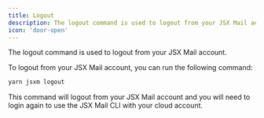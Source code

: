 ```yaml
---
title: Logout
description: The logout command is used to logout from your JSX Mail account.
icon: 'door-open'
---
```


The logout command is used to logout from your JSX Mail account.

To logout from your JSX Mail account, you can run the following command:

```sh
yarn jsxm logout
```

This command will logout from your JSX Mail account and you will need to login again to use the JSX Mail CLI with your cloud account.
